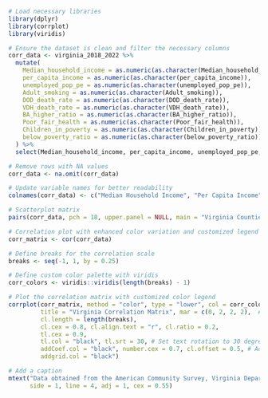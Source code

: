 
```r
# Load necessary libraries
library(dplyr)
library(corrplot)
library(viridis)

# Ensure the dataset is clean and filter the necessary columns
corr_data <- virginia_2018_2022 %>%
  mutate(
    Median_household_income = as.numeric(as.character(Median_household_income)),
    per_capita_income = as.numeric(as.character(per_capita_income)),
    unemployed_pop_pe = as.numeric(as.character(unemployed_pop_pe)),
    Adult_smoking = as.numeric(as.character(Adult_smoking)),
    DOD_death_rate = as.numeric(as.character(DOD_death_rate)),
    VDH_death_rate = as.numeric(as.character(VDH_death_rate)),
    BA_higher_ratio = as.numeric(as.character(BA_higher_ratio)),
    Poor_fair_health = as.numeric(as.character(Poor_fair_health)),
    Children_in_poverty = as.numeric(as.character(Children_in_poverty)),
    below_poverty_ratio = as.numeric(as.character(below_poverty_ratio))
  ) %>%
  select(Median_household_income, per_capita_income, unemployed_pop_pe, Adult_smoking, DOD_death_rate, VDH_death_rate, BA_higher_ratio, Poor_fair_health, Children_in_poverty, below_poverty_ratio)

# Remove rows with NA values
corr_data <- na.omit(corr_data)

# Update variable names for better readability
colnames(corr_data) <- c("Median Household Income", "Per Capita Income", "Unemployed Population", "Adult Smoking", "DOD Death Rate", "VDH Death Rate", "BA Higher Ratio", "Poor or Fair Health", "Children in Poverty", "Below Poverty Ratio")

# Scatterplot matrix
pairs(corr_data, pch = 18, upper.panel = NULL, main = "Virginia Counties Scatterplot Matrix")

# Correlation plot with enhanced color variation and customized legend scale
corr_matrix <- cor(corr_data)

# Define breaks for the correlation scale
breaks <- seq(-1, 1, by = 0.25)

# Define custom color palette with viridis
corr_colors <- viridis::viridis(length(breaks) - 1)

# Plot the correlation matrix with customized color legend
corrplot(corr_matrix, method = "color", type = "lower", col = corr_colors, 
         title = "Virginia Correlation Matrix", mar = c(0, 2, 2, 2),  # Increase right margin
         cl.length = length(breaks), 
         cl.cex = 0.8, cl.align.text = "r", cl.ratio = 0.2, 
         tl.cex = 0.9, 
         tl.col = "black", tl.srt = 30, # Set text rotation to 30 degrees
         addCoef.col = "black", number.cex = 0.7, cl.offset = 0.5, # Adjust the size of the numbers inside boxes and the legend
         addgrid.col = "black")

# Add a caption
mtext("Data obtained from the American Community Survey, Virginia Department Health, County Health Rankings and Center for Disease Control and Prevention", 
      side = 1, line = 4, adj = 1, cex = 0.55)

```